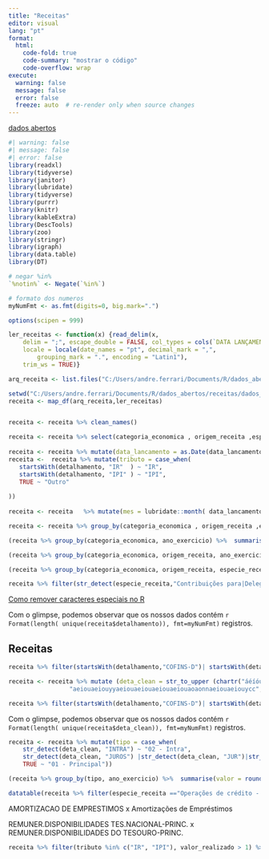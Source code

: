```yaml
---
title: "Receitas"
editor: visual
lang: "pt"
format:
  html:
    code-fold: true
    code-summary: "mostrar o código"
    code-overflow: wrap
execute:
  warning: false
  message: false
  error: false
  freeze: auto  # re-render only when source changes  
---
```


[dados abertos](https://portaldatransparencia.gov.br/download-de-dados)

```r
#| warning: false
#| message: false
#| error: false
library(readxl)
library(tidyverse)
library(janitor)
library(lubridate)
library(tidyverse)
library(purrr)
library(knitr)
library(kableExtra)
library(DescTools)
library(zoo)
library(stringr)
library(igraph)
library(data.table)
library(DT)
```

```r

# negar %in%
`%notin%` <- Negate(`%in%`)

# formato dos numeros
myNumFmt <- as.fmt(digits=0, big.mark=".")

options(scipen = 999)
```



```r

ler_receitas <- function(x) {read_delim(x, 
    delim = ";", escape_double = FALSE, col_types = cols(`DATA LANÇAMENTO` = col_date(format = "%d/%m/%Y")), 
    locale = locale(date_names = "pt", decimal_mark = ",", 
        grouping_mark = ".", encoding = "Latin1"), 
    trim_ws = TRUE)} 
```

```r

arq_receita <- list.files("C:/Users/andre.ferrari/Documents/R/dados_abertos/receitas/dados_receitas", pattern='*.csv')


```

```r
setwd("C:/Users/andre.ferrari/Documents/R/dados_abertos/receitas/dados_receitas")
receita <- map_df(arq_receita,ler_receitas)



```


```r
receita <- receita %>% clean_names() 

receita <- receita %>% select(categoria_economica , origem_receita ,especie_receita  ,detalhamento, data_lancamento, ano_exercicio, valor_realizado)
                                             
receita <- receita %>% mutate(data_lancamento = as.Date(data_lancamento))                                               
receita <-  receita %>% mutate(tributo = case_when(
   startsWith(detalhamento, "IR"  ) ~ "IR",
   startsWith(detalhamento, "IPI" ) ~ "IPI",
   TRUE ~ "Outro"
  
))                                         
                                               
receita <- receita   %>% mutate(mes = lubridate::month( data_lancamento, label = TRUE, abbr = TRUE), mes_ano = strftime(data_lancamento,format="%b-%Y") )

receita <- receita %>% group_by(categoria_economica , origem_receita ,especie_receita  ,detalhamento, tributo,ano_exercicio, mes, mes_ano,valor_realizado) %>% summarise(valor_realizado = sum(valor_realizado))


```

```r

(receita %>% group_by(categoria_economica, ano_exercicio) %>%  summarise(valor = round(sum(valor_realizado)/1000000000)) %>% arrange((ano_exercicio))  %>% pivot_wider(names_from = ano_exercicio, values_from = valor)) %>% kable( digits = 1, format.args = list(big.mark = ".", decimal.mark = ",") )

```
```r

(receita %>% group_by(categoria_economica, origem_receita, ano_exercicio) %>%  summarise(valor = round(sum(valor_realizado)/1000000000)) %>% arrange((ano_exercicio))  %>% pivot_wider(names_from = ano_exercicio, values_from = valor)) %>% kable( digits = 1, format.args = list(big.mark = ".", decimal.mark = ",") )

```


```r
(receita %>% group_by(categoria_economica, origem_receita, especie_receita, ano_exercicio) %>%  summarise(valor = round(sum(valor_realizado)/1000000000)) %>% filter(valor>0)  %>% pivot_wider(names_from = ano_exercicio, values_from = valor))  %>% kable( digits = 1, format.args = list(big.mark = ".", decimal.mark = ",") )
```




```r
receita %>% filter(str_detect(especie_receita,"Contribuições para|Delegação|Exploração do patrimônio im|Indenizações, restituições e |Serviços e Atividades Referentes à N|Transferências de Ou"), mes_ano %in% c("dez-2022","jan-2023")) %>% group_by(especie_receita, mes_ano) %>% summarise(valor= sum(valor_realizado)/1000000) %>% kable(col.names = c("Espécie da Receita", "Mês","R$ bi"), digits = 1, format.args = list(big.mark = ".", decimal.mark = ",") )

```




[Como remover caracteres especiais no R](https://rstudio-pubs-static.s3.amazonaws.com/596043_34a6208249e14b2c850cd482b47aab10.html)

Com o glimpse, podemos observar que os nossos dados contém `r Format(length( unique(receita$detalhamento)), fmt=myNumFmt)` registros.

## Receitas

```r
receita %>% filter(startsWith(detalhamento,"COFINS-D")| startsWith(detalhamento,"COFINS-JUROS")| startsWith(detalhamento,"CONTRIB.P/FOMENTO RADIODIF")) %>% group_by(detalhamento) %>% summarise(valor =  sum(valor_realizado)/1000)  %>% kable(col.names = c("Detalhamento","Valor R$ mi"), digits = 1, format.args = list(big.mark = ".", decimal.mark = ",") )

```

```r

receita <- receita %>% mutate (deta_clean = str_to_upper (chartr("áéíóúÁÉÍÓÚýÝàèìòùÀÈÌÒÙâêîôûÂÊÎÔÛãõÃÕñÑäëïöüÄËÏÖÜÿçÇ",
                 "aeiouaeiouyyaeiouaeiouaeiouaeiouaoaonnaeiouaeiouycc",detalhamento) ))

```

```r
receita %>% filter(startsWith(detalhamento,"COFINS-D")| startsWith(detalhamento,"COFINS-JUROS")| startsWith(detalhamento,"CONTRIB.P/FOMENTO RADIODIF")) %>% group_by(deta_clean, detalhamento) %>% summarise(valor =  sum(valor_realizado)/1000000)  %>% kable(col.names = c("Deta_clean","Detalhamento","Valor R$ mi"), digits = 1, format.args = list(big.mark = ".", decimal.mark = ",") )
```

Com o glimpse, podemos observar que os nossos dados contém `r Format(length( unique(receita$deta_clean)), fmt=myNumFmt)` registros.



```r
receita <- receita %>% mutate(tipo = case_when(
    str_detect(deta_clean, "INTRA") ~ "02 - Intra",
    str_detect(deta_clean, "JUROS") |str_detect(deta_clean, "JUR")|str_detect(deta_clean, "-MUL")| str_detect(deta_clean, "DIV.AT") | str_detect(deta_clean, "ATIVA") & ! str_detect(deta_clean, "INTRA") ~ "03 - Dívida Ativa, Multas e Juros",
    TRUE ~ "01 - Principal"))
```




```r
(receita %>% group_by(tipo, ano_exercicio) %>%  summarise(valor = round(sum(valor_realizado)/1000000000)) %>% arrange((ano_exercicio))  %>% pivot_wider(names_from = ano_exercicio, values_from = valor)) %>% kable( digits = 1, format.args = list(big.mark = ".", decimal.mark = ",") )
```





```r
datatable(receita %>% filter(especie_receita =="Operações de crédito - mercado interno", str_detect(deta_clean,"TIT"), tipo == "01 - Principal") %>% group_by(especie_receita ,tipo,deta_clean, ano_exercicio) %>%  summarise(valor = round(sum(valor_realizado)/1000000000)) %>% arrange((ano_exercicio))  %>% pivot_wider(names_from = ano_exercicio, values_from = valor))
```


AMORTIZACAO DE EMPRESTIMOS x Amortizações de Empréstimos

REMUNER.DISPONIBILIDADES TES.NACIONAL-PRINC. x REMUNER.DISPONIBILIDADES DO TESOURO-PRINC.



```r
receita %>% filter(tributo %in% c("IR", "IPI"), valor_realizado > 1) %>% group_by(deta_clean, ano_exercicio) %>%  summarise(valor = round(sum(valor_realizado)/1000000000)) %>% arrange (ano_exercicio, desc(valor))  %>% filter(valor > 0)  %>% pivot_wider(names_from = ano_exercicio, values_from = valor)%>% kable( digits = 1, format.args = list(big.mark = ".", decimal.mark = ",") ) 
```


